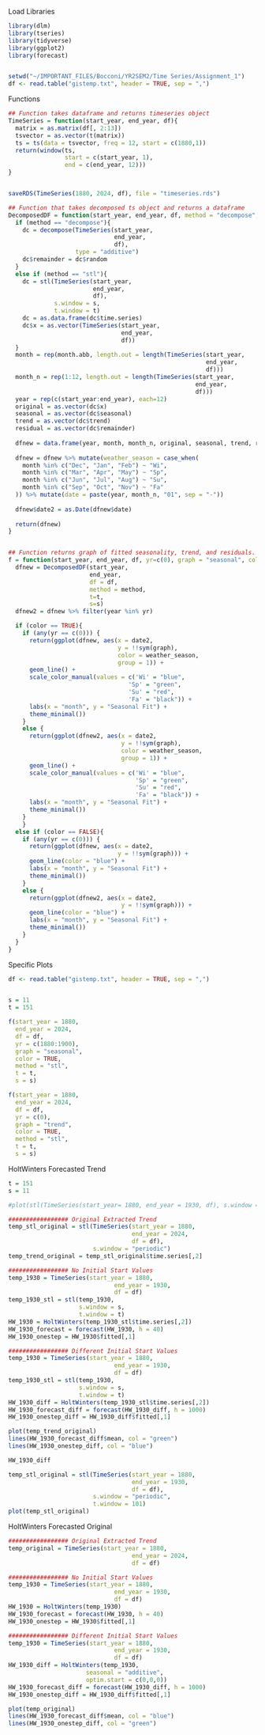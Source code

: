Load Libraries
```r
library(dlm)
library(tseries)
library(tidyverse)
library(ggplot2)
library(forecast)


setwd("~/IMPORTANT_FILES/Bocconi/YR2SEM2/Time Series/Assignment_1")
df <- read.table("gistemp.txt", header = TRUE, sep = ",")
```

Functions
```r
## Function takes dataframe and returns timeseries object
TimeSeries = function(start_year, end_year, df){
  matrix = as.matrix(df[, 2:13])
  tsvector = as.vector(t(matrix))
  ts = ts(data = tsvector, freq = 12, start = c(1880,1))
  return(window(ts,
                start = c(start_year, 1),
                end = c(end_year, 12)))
} 


saveRDS(TimeSeries(1880, 2024, df), file = "timeseries.rds")

## Function that takes decomposed ts object and returns a dataframe
DecomposedDF = function(start_year, end_year, df, method = "decompose", t=NULL, s = "periodic"){
  if (method == "decompose"){
    dc = decompose(TimeSeries(start_year, 
                              end_year, 
                              df),
                   type = "additive")
    dc$remainder = dc$random
  } 
  else if (method == "stl"){
    dc = stl(TimeSeries(start_year, 
                        end_year, 
                        df), 
             s.window = s,
             t.window = t)
    dc = as.data.frame(dc$time.series)
    dc$x = as.vector(TimeSeries(start_year, 
                                end_year, 
                                df))
  }
  month = rep(month.abb, length.out = length(TimeSeries(start_year,
                                                        end_year,
                                                        df)))
  month_n = rep(1:12, length.out = length(TimeSeries(start_year, 
                                                     end_year, 
                                                     df)))
  year = rep(c(start_year:end_year), each=12)
  original = as.vector(dc$x)
  seasonal = as.vector(dc$seasonal)
  trend = as.vector(dc$trend)
  residual = as.vector(dc$remainder)
  
  dfnew = data.frame(year, month, month_n, original, seasonal, trend, residual)
  
  dfnew = dfnew %>% mutate(weather_season = case_when(
    month %in% c("Dec", "Jan", "Feb") ~ "Wi",
    month %in% c("Mar", "Apr", "May") ~ "Sp",
    month %in% c("Jun", "Jul", "Aug") ~ "Su",
    month %in% c("Sep", "Oct", "Nov") ~ "Fa"
  )) %>% mutate(date = paste(year, month_n, "01", sep = "-"))
  
  dfnew$date2 = as.Date(dfnew$date)
  
  return(dfnew)
}


## Function returns graph of fitted seasonality, trend, and residuals.
f = function(start_year, end_year, df, yr=c(0), graph = "seasonal", color = FALSE, method = "decompose", t=NULL, s = "periodic"){
  dfnew = DecomposedDF(start_year,
                       end_year,
                       df = df, 
                       method = method,
                       t=t,
                       s=s)
  dfnew2 = dfnew %>% filter(year %in% yr)

  if (color == TRUE){
    if (any(yr == c(0))) {
      return(ggplot(dfnew, aes(x = date2, 
                               y = !!sym(graph), 
                               color = weather_season,
                               group = 1)) + 
      geom_line() + 
      scale_color_manual(values = c('Wi' = "blue",
                                  'Sp' = "green",
                                  'Su' = "red",
                                  'Fa' = "black")) +
      labs(x = "month", y = "Seasonal Fit") + 
      theme_minimal())
    }
    else {
      return(ggplot(dfnew2, aes(x = date2, 
                                y = !!sym(graph), 
                                color = weather_season, 
                                group = 1)) + 
      geom_line() +
      scale_color_manual(values = c('Wi' = "blue",
                                    'Sp' = "green",
                                    'Su' = "red",
                                    'Fa' = "black")) + 
      labs(x = "month", y = "Seasonal Fit") + 
      theme_minimal())  
    }
    }
  else if (color == FALSE){
    if (any(yr == c(0))) {
      return(ggplot(dfnew, aes(x = date2, 
                               y = !!sym(graph))) + 
      geom_line(color = "blue") + 
      labs(x = "month", y = "Seasonal Fit") + 
      theme_minimal())
    }
    else {
      return(ggplot(dfnew2, aes(x = date2, 
                                y = !!sym(graph))) + 
      geom_line(color = "blue") +
      labs(x = "month", y = "Seasonal Fit") + 
      theme_minimal())  
    }
  }
}
```

Specific Plots
```r
df <- read.table("gistemp.txt", header = TRUE, sep = ",")


s = 11
t = 151

f(start_year = 1880,
  end_year = 2024,
  df = df, 
  yr = c(1880:1900), 
  graph = "seasonal", 
  color = TRUE,
  method = "stl",
  t = t,
  s = s)

f(start_year = 1880,
  end_year = 2024,
  df = df, 
  yr = c(0), 
  graph = "trend", 
  color = TRUE,
  method = "stl",
  t = t,
  s = s)

```


HoltWinters Forecasted Trend
```r

t = 151
s = 11

#plot(stl(TimeSeries(start_year= 1880, end_year = 1930, df), s.window = s, t.window = t))

################# Original Extracted Trend
temp_stl_original = stl(TimeSeries(start_year = 1880,
                                   end_year = 2024,
                                   df = df),
                        s.window = "periodic")
temp_trend_original = temp_stl_original$time.series[,2]

################# No Initial Start Values 
temp_1930 = TimeSeries(start_year = 1880,
                              end_year = 1930,
                              df = df)
temp_1930_stl = stl(temp_1930, 
                    s.window = s,
                    t.window = t)
HW_1930 = HoltWinters(temp_1930_stl$time.series[,2])
HW_1930_forecast = forecast(HW_1930, h = 40)
HW_1930_onestep = HW_1930$fitted[,1]

################# Different Initial Start Values
temp_1930 = TimeSeries(start_year = 1880,
                              end_year = 1930,
                              df = df)
temp_1930_stl = stl(temp_1930, 
                    s.window = s,
                    t.window = t)
HW_1930_diff = HoltWinters(temp_1930_stl$time.series[,2])
HW_1930_forecast_diff = forecast(HW_1930_diff, h = 1000)
HW_1930_onestep_diff = HW_1930_diff$fitted[,1]

plot(temp_trend_original)
lines(HW_1930_forecast_diff$mean, col = "green")
lines(HW_1930_onestep_diff, col = "blue")

HW_1930_diff


```


```r
temp_stl_original = stl(TimeSeries(start_year = 1880,
                                   end_year = 1930,
                                   df = df),
                        s.window = "periodic",
                        t.window = 101)
plot(temp_stl_original)


```


HoltWinters Forecasted Original
```r
################# Original Extracted Trend
temp_original = TimeSeries(start_year = 1880,
                                   end_year = 2024,
                                   df = df)

################# No Initial Start Values 
temp_1930 = TimeSeries(start_year = 1880,
                              end_year = 1930,
                              df = df)
HW_1930 = HoltWinters(temp_1930)
HW_1930_forecast = forecast(HW_1930, h = 40)
HW_1930_onestep = HW_1930$fitted[,1]

################# Different Initial Start Values
temp_1930 = TimeSeries(start_year = 1880,
                              end_year = 1930,
                              df = df)
HW_1930_diff = HoltWinters(temp_1930,
                      seasonal = "additive",
                      optim.start = c(0,0,0))
HW_1930_forecast_diff = forecast(HW_1930_diff, h = 1000)
HW_1930_onestep_diff = HW_1930_diff$fitted[,1]

plot(temp_original)
lines(HW_1930_forecast_diff$mean, col = "blue")
lines(HW_1930_onestep_diff, col = "green")
```





































